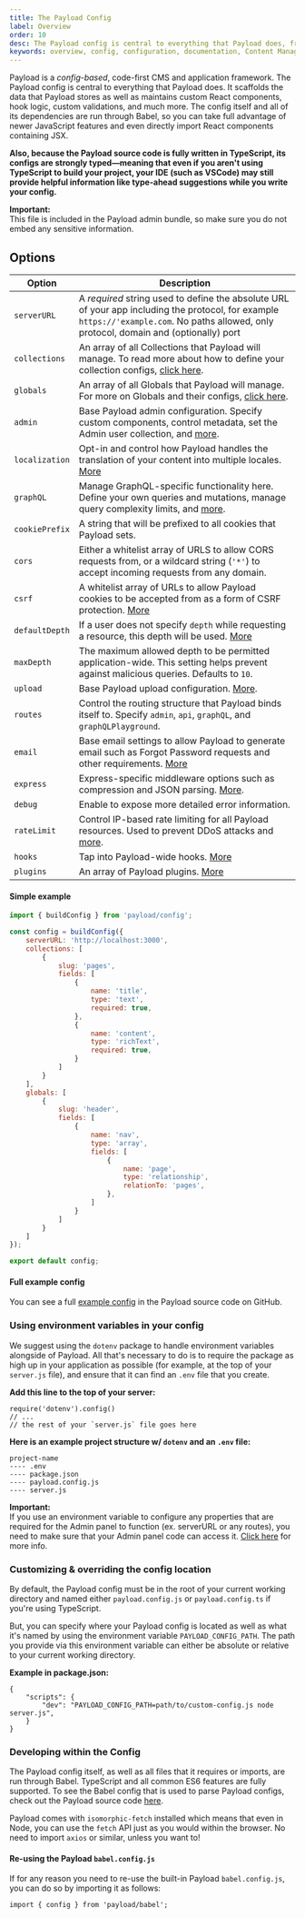 ```yaml
---
title: The Payload Config
label: Overview
order: 10
desc: The Payload config is central to everything that Payload does, from adding custom React components, to modifying collections, controlling localization and much more.
keywords: overview, config, configuration, documentation, Content Management System, cms, headless, javascript, node, react, express
---
```


Payload is a *config-based*, code-first CMS and application framework. The Payload config is central to everything that Payload does. It scaffolds the data that Payload stores as well as maintains custom React components, hook logic, custom validations, and much more. The config itself and all of its dependencies are run through Babel, so you can take full advantage of newer JavaScript features and even directly import React components containing JSX.

<strong>Also, because the Payload source code is fully written in TypeScript, its configs are strongly typed—meaning that even if you aren't using TypeScript to build your project, your IDE (such as VSCode) may still provide helpful information like type-ahead suggestions while you write your config.</strong>

<Banner type="warning">
	<strong>Important:</strong><br />This file is included in the Payload admin bundle, so make sure you do not embed any sensitive information.
</Banner>

## Options

| Option               | Description  |
| -------------------- | -------------|
| `serverURL`          | A _required_ string used to define the absolute URL of your app including the protocol, for example `https://'example.com`. No paths allowed, only protocol, domain and (optionally) port |
| `collections`        | An array of all Collections that Payload will manage. To read more about how to define your collection configs, [click here](/docs/configuration/collections). |
| `globals`            | An array of all Globals that Payload will manage. For more on Globals and their configs, [click here](/docs/configuration/globals). |
| `admin`              | Base Payload admin configuration. Specify custom components, control metadata, set the Admin user collection, and [more](/docs/admin/overview#admin-options). |
| `localization`       | Opt-in and control how Payload handles the translation of your content into multiple locales. [More](/docs/configuration/localization) |
| `graphQL`            | Manage GraphQL-specific functionality here. Define your own queries and mutations, manage query complexity limits, and [more](/docs/graphql/overview). |
| `cookiePrefix`       | A string that will be prefixed to all cookies that Payload sets. |
| `cors`               | Either a whitelist array of URLS to allow CORS requests from, or a wildcard string (`'*'`) to accept incoming requests from any domain. |
| `csrf`               | A whitelist array of URLs to allow Payload cookies to be accepted from as a form of CSRF protection. [More](/docs/authentication/overview#csrf-protection) |
| `defaultDepth`       | If a user does not specify `depth` while requesting a resource, this depth will be used. [More](/docs/getting-started/concepts#depth) |
| `maxDepth`           | The maximum allowed depth to be permitted application-wide. This setting helps prevent against malicious queries. Defaults to `10`. |
| `upload`             | Base Payload upload configuration. [More](/docs/upload/overview#payload-wide-upload-options). |
| `routes`             | Control the routing structure that Payload binds itself to. Specify `admin`, `api`, `graphQL`, and `graphQLPlayground`. |
| `email`              | Base email settings to allow Payload to generate email such as Forgot Password requests and other requirements. [More](/docs/email/overview#configuration) |
| `express`            | Express-specific middleware options such as compression and JSON parsing. [More](/docs/configuration/express). |
| `debug`              | Enable to expose more detailed error information. |
| `rateLimit`          | Control IP-based rate limiting for all Payload resources. Used to prevent DDoS attacks and [more](/docs/production/preventing-abuse#rate-limiting-requests). |
| `hooks`              | Tap into Payload-wide hooks. [More](/docs/hooks/overview) |
| `plugins`            | An array of Payload plugins. [More](/docs/plugins/overview) |

#### Simple example

```js
import { buildConfig } from 'payload/config';

const config = buildConfig({
	serverURL: 'http://localhost:3000',
	collections: [
		{
			slug: 'pages',
			fields: [
				{
					name: 'title',
					type: 'text',
					required: true,
				},
				{
					name: 'content',
					type: 'richText',
					required: true,
				}
			]
		}
	],
	globals: [
		{
			slug: 'header',
			fields: [
				{
					name: 'nav',
					type: 'array',
					fields: [
						{
							name: 'page',
							type: 'relationship',
							relationTo: 'pages',
						},
					]
				}
			]
		}
	]
});

export default config;

```

#### Full example config

You can see a full [example config](https://github.com/payloadcms/payload/blob/master/demo/payload.config.ts) in the Payload source code on GitHub.

### Using environment variables in your config

We suggest using the `dotenv` package to handle environment variables alongside of Payload. All that's necessary to do is to require the package as high up in your application as possible (for example, at the top of your `server.js` file), and ensure that it can find an `.env` file that you create.

**Add this line to the top of your server:**
```
require('dotenv').config()
// ...
// the rest of your `server.js` file goes here
```

**Here is an example project structure w/ `dotenv` and an `.env` file:**

```
project-name
---- .env
---- package.json
---- payload.config.js
---- server.js
```

<Banner type="warning">
	<strong>Important:</strong><br />
	If you use an environment variable to configure any properties that are required for the Admin panel to function (ex. serverURL or any routes), you need to make sure that your Admin panel code can access it. <a href="/docs/admin/webpack#admin-environment-vars">Click here</a> for more info.
</Banner>

### Customizing & overriding the config location

By default, the Payload config must be in the root of your current working directory and named either `payload.config.js` or `payload.config.ts` if you're using TypeScript.

But, you can specify where your Payload config is located as well as what it's named by using the environment variable `PAYLOAD_CONFIG_PATH`. The path you provide via this environment variable can either be absolute or relative to your current working directory.

**Example in package.json:**

```
{
	"scripts": {
		"dev": "PAYLOAD_CONFIG_PATH=path/to/custom-config.js node server.js",
	}
}
```

### Developing within the Config

The Payload config itself, as well as all files that it requires or imports, are run through Babel. TypeScript and all common ES6 features are fully supported. To see the Babel config that is used to parse Payload configs, check out the Payload source code [here](https://github.com/payloadcms/payload/blob/master/src/babel.config.js).

Payload comes with `isomorphic-fetch` installed which means that even in Node, you can use the `fetch` API just as you would within the browser. No need to import `axios` or similar, unless you want to!

#### Re-using the Payload `babel.config.js`

If for any reason you need to re-use the built-in Payload `babel.config.js`, you can do so by importing it as follows:

```
import { config } from 'payload/babel';
```
